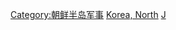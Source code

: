 {{Catnav|頁面分類|地理|国家|按國家分類|各國軍事}}
{{Catnav|頁面分類|地理|国家|亚洲国家|朝鮮民主主義人民共和國}}
{{Catnav|頁面分類|各種主題的頁面分類|按國家分類|各國軍事}}
{{Commons category|Military of North Korea}}
{{Catmore}}

[[Category:朝鲜半岛军事|Category:朝鲜半岛军事]]
[[Category:亚洲各国军事|Korea, North]]
[[Category:朝鲜民主主义人民共和国|J]]